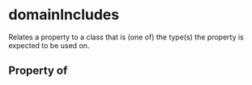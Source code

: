 # domainIncludes

Relates a property to a class that is (one of) the type(s) the property is expected to be used on.

## Property of



